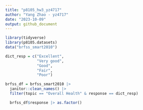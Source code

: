 ```yaml
---
title: "p8105_hw3_yz4717"
author: "Yang Zhao - yz4717"
date: "2023-10-09"
output: github_document
---
```


```r
library(tidyverse)
library(p8105.datasets) 
data("brfss_smart2010")
```
```r
dict_resp = c("Excellent", 
              "Very good",
              "Good",
              "Fair",
              "Poor")

brfss_df = brfss_smart2010 |> 
  janitor::clean_names() |> 
  filter(topic == "Overall Health" & response == dict_resp)

  brfss_df$response |> as.factor()
```

